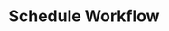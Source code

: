 ---
sidebar_position: "5"
title: "Schedule Workflow"
description: "Description of your new file."
---